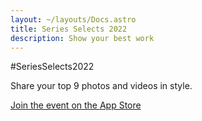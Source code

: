 ```yaml
---
layout: ~/layouts/Docs.astro
title: Series Selects 2022
description: Show your best work
---
```



#SeriesSelects2022

Share your top 9 photos and videos in style.

[Join the event on the App Store](https://apps.apple.com/us/app/id1471473571?eventid=6445211919)
